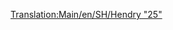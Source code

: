 [[Translation:Main/en/SH/Hendry "25"]]{{Template:Treinen/Nl
|Naam=SH/Hendry "25"
|Afbeelding=[[File:en/Shhendry25.png]]
|Kosten=£17,578 ($35.156)
|Snelheid=128 km/h (80 mph)
|Gewicht=72 t
|Kracht=1,250 hp (932 kW)
|Onderhoudskosten=£1,447 ($2.894)
|Ontworpen=1962
|Levensduur=18
|Capaciteit=n.v.t.
|Omschrijving=
|Real-life=[http://en.wikipedia.org/wiki/British_Rail_Class_25 British Rail Class 25 (EN)]
}}